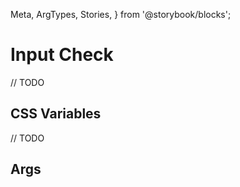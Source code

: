   Meta,
  ArgTypes,
  Stories,
} from '@storybook/blocks';


# Input Check

// TODO

## CSS Variables

// TODO

## Args
<Meta of={MInputCheckStories} />

<ArgTypes of={MInputCheckStories} />

<Stories />
